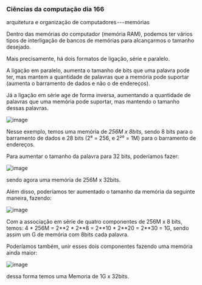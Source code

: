 




### Ciências da computação dia 166

arquitetura e organização de computadores --- memórias

Dentro das memórias do computador (memória RAM), podemos ter vários
tipos de interligação de bancos de memórias para alcançarmos o tamanho
desejado.

Mais precisamente, há dois formatos de ligação, série e paralelo.

A ligação em paralelo, aumenta o tamanho de bits que uma palavra pode
ter, mas mantem a quantidade de palavras que a memória pode suportar
(aumenta o barramento de dados e não o de endereços).

Já a ligação em série age de forma inversa, aumentando a quantidade de
palavras que uma memória pode suportar, mas mantendo o tamanho dessas
palavras.








![image](https://cdn-images-1.medium.com/max/800/1*pRfAPPHt9jdy4rvZ-n0wAg.png)

Nesse exemplo, temos uma memória de *256M x 8bits,* sendo 8 bits para o
barramento de dados e 28 bits (2⁸ = 256, e 2²⁰ = 1M) para o barramento
de endereços.

Para aumentar o tamanho da palavra para 32 bits, poderíamos fazer:

![image](https://cdn-images-1.medium.com/max/800/1*wV9SRLztkOldSWhz05dO1g.png)

sendo agora uma memória de 256M x 32bits.

Além disso, poderíamos ter aumentado o tamanho da memória da seguinte
maneira, fazendo:

![image](https://cdn-images-1.medium.com/max/800/1*WU5bfFiJYUl2ui9BDNstkw.png)

Com a associação em série de quatro componentes de 256M x 8 bits, temos:
4 \* 256M = 2\*\*2 \* 2\*\*8 = 2\*\*10 \* 2\*\*20 = 2\*\*30 = 1G, sendo
assim um G de memória com 8bits cada palavra.








Poderíamos também, unir esses dois componentes fazendo uma memória ainda
maior:

![image](https://cdn-images-1.medium.com/max/800/1*H4vkgpXlw_fFhQiK-kGghw.png)

dessa forma temos uma Memoria de 1G x 32bits.


